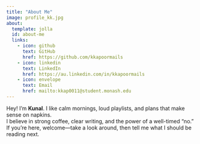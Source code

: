 ```yaml
---
title: "About Me"
image: profile_kk.jpg
about:
  template: jolla
  id: about-me
  links:
    - icon: github
      text: GitHub
      href: https://github.com/kkapoormails
    - icon: linkedin
      text: LinkedIn
      href: https://au.linkedin.com/in/kkapoormails
    - icon: envelope
      text: Email
      href: mailto:kkap0011@student.monash.edu
---
```


Hey! I’m **Kunal**. I like calm mornings, loud playlists, and plans that make sense on napkins.  
I believe in strong coffee, clear writing, and the power of a well-timed “no.”  
If you’re here, welcome—take a look around, then tell me what I should be reading next.
